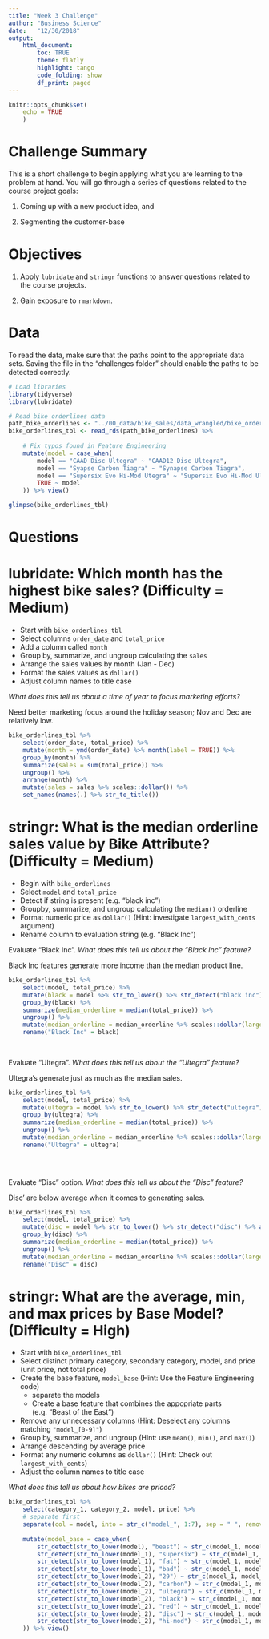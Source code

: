 ```yaml
---
title: "Week 3 Challenge"
author: "Business Science"
date:   "12/30/2018"
output: 
    html_document:
        toc: TRUE
        theme: flatly
        highlight: tango
        code_folding: show
        df_print: paged
---
```


```r
knitr::opts_chunk$set(
    echo = TRUE
    )
```

# Challenge Summary

This is a short challenge to begin applying what you are learning to the problem at hand. You will go through a series of questions related to the course project goals: 

1. Coming up with a new product idea, and 

2. Segmenting the customer-base

# Objectives

1. Apply `lubridate` and `stringr` functions to answer questions related to the course projects. 

2. Gain exposure to `rmarkdown`.

# Data

To read the data, make sure that the paths point to the appropriate data sets. Saving the file in the "challenges folder" should enable the paths to be detected correctly. 

```r
# Load libraries
library(tidyverse)
library(lubridate)
```

```r
# Read bike orderlines data
path_bike_orderlines <- "../00_data/bike_sales/data_wrangled/bike_orderlines.rds"
bike_orderlines_tbl <- read_rds(path_bike_orderlines) %>%
    
    # Fix typos found in Feature Engineering
    mutate(model = case_when(
        model == "CAAD Disc Ultegra" ~ "CAAD12 Disc Ultegra",
        model == "Syapse Carbon Tiagra" ~ "Synapse Carbon Tiagra",
        model == "Supersix Evo Hi-Mod Utegra" ~ "Supersix Evo Hi-Mod Ultegra",
        TRUE ~ model
    )) %>% view()

glimpse(bike_orderlines_tbl)
```



# Questions

# lubridate: Which month has the highest bike sales? (Difficulty = Medium)

- Start with `bike_orderlines_tbl`
- Select columns `order_date` and `total_price`
- Add a column called `month`
- Group by, summarize, and ungroup calculating the `sales`
- Arrange the sales values by month (Jan - Dec)
- Format the sales values as `dollar()`
- Adjust column names to title case

_What does this tell us about a time of year to focus marketing efforts?_

Need better marketing focus around the holiday season; Nov and Dec are relatively low. 

```r
bike_orderlines_tbl %>%
    select(order_date, total_price) %>%
    mutate(month = ymd(order_date) %>% month(label = TRUE)) %>%
    group_by(month) %>%
    summarize(sales = sum(total_price)) %>%
    ungroup() %>%
    arrange(month) %>%
    mutate(sales = sales %>% scales::dollar()) %>%
    set_names(names(.) %>% str_to_title())


```


# stringr: What is the median orderline sales value by Bike Attribute? (Difficulty = Medium)

- Begin with `bike_orderlines`
- Select `model` and `total_price`
- Detect if string is present (e.g. "black inc")
- Groupby, summarize, and ungroup calculating the `median()` orderline
- Format numeric price as `dollar()` (Hint: investigate `largest_with_cents` argument)
- Rename column to evaluation string (e.g. "Black Inc") 


Evaluate "Black Inc". _What does this tell us about the "Black Inc" feature?_

Black Inc features generate more income than the median product line. 

```r
bike_orderlines_tbl %>%
    select(model, total_price) %>%
    mutate(black = model %>% str_to_lower() %>% str_detect("black inc") %>% as.numeric()) %>%
    group_by(black) %>%
    summarize(median_orderline = median(total_price)) %>%
    ungroup() %>%
    mutate(median_orderline = median_orderline %>% scales::dollar(largest_with_cents = 1e+5)) %>%
    rename("Black Inc" = black)
    
    
```

Evaluate "Ultegra". _What does this tell us about the "Ultegra" feature?_

Ultegra's generate just as much as the median sales. 
```r
bike_orderlines_tbl %>%
    select(model, total_price) %>%
    mutate(ultegra = model %>% str_to_lower() %>% str_detect("ultegra") %>% as.numeric()) %>%
    group_by(ultegra) %>%
    summarize(median_orderline = median(total_price)) %>%
    ungroup() %>%
    mutate(median_orderline = median_orderline %>% scales::dollar(largest_with_cents = 1e+5)) %>%
    rename("Ultegra" = ultegra)

        
    
```


Evaluate "Disc" option. _What does this tell us about the "Disc" feature?_

Disc' are below average when it comes to generating sales. 

```r
bike_orderlines_tbl %>%
    select(model, total_price) %>%
    mutate(disc = model %>% str_to_lower() %>% str_detect("disc") %>% as.numeric()) %>%
    group_by(disc) %>%
    summarize(median_orderline = median(total_price)) %>%
    ungroup() %>%
    mutate(median_orderline = median_orderline %>% scales::dollar(largest_with_cents = 1e+5)) %>%
    rename("Disc" = disc)

```


# stringr: What are the average, min, and max prices by Base Model? (Difficulty = High)

- Start with `bike_orderlines_tbl`
- Select distinct primary category, secondary category, model, and price (unit price, not total price)
- Create the base feature, `model_base` (Hint: Use the Feature Engineering code)
    - separate the models
    - Create a base feature that combines the appopriate parts (e.g. "Beast of the East")
- Remove any unnecessary columns (Hint: Deselect any columns matching `"model_[0-9]"`)
- Group by, summarize, and ungroup (Hint: use `mean()`, `min()`, and `max()`)
- Arrange descending by average price
- Format any numeric columns as `dollar()` (Hint: Check out `largest_with_cents`) 
- Adjust the column names to title case

_What does this tell us about how bikes are priced?_

```r
bike_orderlines_tbl %>%
    select(category_1, category_2, model, price) %>%
    # separate first
    separate(col = model, into = str_c("model_", 1:7), sep = " ", remove = FALSE, fill = "right") %>%
    
    mutate(model_base = case_when(
        str_detect(str_to_lower(model), "beast") ~ str_c(model_1, model_2, model_3, model_4, sep = " "),
        str_detect(str_to_lower(model_1), "supersix") ~ str_c(model_1, model_2, sep = " "),
        str_detect(str_to_lower(model_1), "fat") ~ str_c(model_1, model_2, sep = " "),
        str_detect(str_to_lower(model_1), "bad") ~ str_c(model_1, model_2, sep = " "),
        str_detect(str_to_lower(model_2), "29") ~ str_c(model_1, model_2, sep = " "),
        str_detect(str_to_lower(model_2), "carbon") ~ str_c(model_1, model_2, sep = " "),
        str_detect(str_to_lower(model_2), "ultegra") ~ str_c(model_1, model_2, sep = " "),
        str_detect(str_to_lower(model_2), "black") ~ str_c(model_1, model_2, sep = " "),
        str_detect(str_to_lower(model_2), "red") ~ str_c(model_1, model_2, sep = " "),
        str_detect(str_to_lower(model_2), "disc") ~ str_c(model_1, model_2, sep = " "),
        str_detect(str_to_lower(model_2), "hi-mod") ~ str_c(model_1, model_2, sep = " ")
    )) %>% view()
    
 
```




